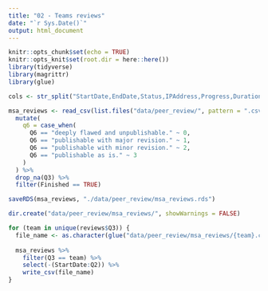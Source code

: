 ```yaml
---
title: "02 - Teams reviews"
date: "`r Sys.Date()`"
output: html_document
---
```


```r
knitr::opts_chunk$set(echo = TRUE)
knitr::opts_knit$set(root.dir = here::here())
library(tidyverse)
library(magrittr)
library(glue)
```

```r
cols <- str_split("StartDate,EndDate,Status,IPAddress,Progress,Duration (in seconds),Finished,RecordedDate,ResponseId,RecipientLastName,RecipientFirstName,RecipientEmail,ExternalReference,LocationLatitude,LocationLongitude,DistributionChannel,UserLanguage,Q2,Q3,Q5_2,Q5_3,Q5_4,Q6,Q8,Q9,Q10,Q11,Q12,Q13,Q14,Q15", ",")

msa_reviews <- read_csv(list.files("data/peer_review/", pattern = ".csv", include.dirs = FALSE, full.names = TRUE), skip = 3, col_names = cols[[1]]) %>%
  mutate(
    q6 = case_when(
      Q6 == "deeply flawed and unpublishable." ~ 0,
      Q6 == "publishable with major revision." ~ 1,
      Q6 == "publishable with minor revision." ~ 2,
      Q6 == "publishable as is." ~ 3
    )
  ) %>%
  drop_na(Q3) %>%
  filter(Finished == TRUE)

saveRDS(msa_reviews, "./data/peer_review/msa_reviews.rds")
```

```r
dir.create("data/peer_review/msa_reviews/", showWarnings = FALSE)

for (team in unique(reviews$Q3)) {
  file_name <- as.character(glue("data/peer_review/msa_reviews/{team}.csv"))
  
  msa_reviews %>%
    filter(Q3 == team) %>%
    select(-(StartDate:Q2)) %>%
    write_csv(file_name)
}
```
